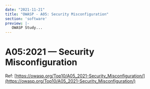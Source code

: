 ```yaml
---
date: "2021-11-21"
title: "OWASP - A05: Security Misconfiguration"
section: 'software'
preview: |-
   OWASP Study...
---
```


# A05:2021 &mdash; Security Misconfiguration

Ref: [https://owasp.org/Top10/A05_2021-Security_Misconfiguration/](https://owasp.org/Top10/A05_2021-Security_Misconfiguration/)